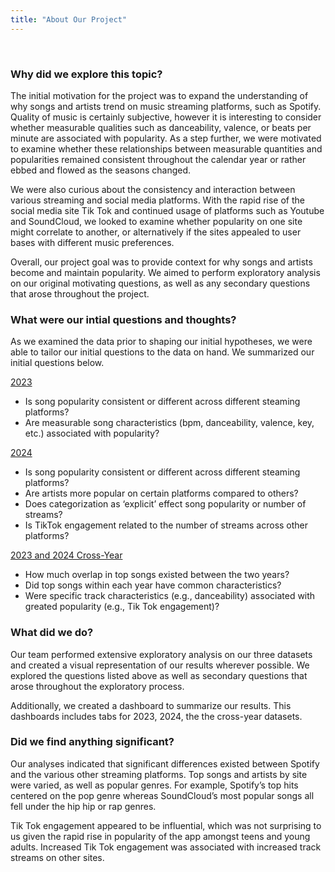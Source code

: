 ```yaml
---
title: "About Our Project"
---
```


<br>

### Why did we explore this topic?

The initial motivation for the project was to expand the understanding of why songs and artists trend on music streaming platforms, such as Spotify. Quality of music is certainly subjective, however it is interesting to consider whether measurable qualities such as danceability, valence, or beats per minute are associated with popularity. As a step further, we were motivated to examine whether these relationships between measurable quantities and popularities remained consistent throughout the calendar year or rather ebbed and flowed as the seasons changed. 

We were also curious about the consistency and interaction between various streaming and social media platforms. With the rapid rise of the social media site Tik Tok and continued usage of platforms such as Youtube and SoundCloud, we looked to examine whether popularity on one site might correlate to another, or alternatively if the sites appealed to user bases with different music preferences.

Overall, our project goal was to provide context for why songs and artists become and maintain popularity. We aimed to perform exploratory analysis on our original motivating questions, as well as any secondary questions that arose throughout the project. 

### What were our intial questions and thoughts?

As we examined the data prior to shaping our initial hypotheses, we were able to tailor our initial questions to the data on hand. We summarized our initial questions below.

  <u>2023</u>

  * Is song popularity consistent or different across different steaming platforms?
  * Are measurable song characteristics (bpm, danceability, valence, key, etc.) associated with popularity?

<u>2024</u>

  * Is song popularity consistent or different across different steaming platforms?
  * Are artists more popular on certain platforms compared to others?
  * Does categorization as 'explicit' effect song popularity or number of streams?
  * Is TikTok engagement related to the number of streams across other platforms?

<u>2023 and 2024 Cross-Year</u>

  * How much overlap in top songs existed between the two years?
  * Did top songs within each year have common characteristics?
  * Were specific track characteristics (e.g., danceability) associated with greated popularity (e.g., Tik Tok engagement)?

### What did we do?

Our team performed extensive exploratory analysis on our three datasets and created a visual representation of our results wherever possible. We explored the questions listed above as well as secondary questions that arose throughout the exploratory process. 

Additionally, we created a dashboard to summarize our results. This dashboards includes tabs for 2023, 2024, the the cross-year datasets. 

### Did we find anything significant?

Our analyses indicated that significant differences existed between Spotify and the various other streaming platforms. Top songs and artists by site were varied, as well as popular genres. For example, Spotify's top hits centered on the pop genre whereas SoundCloud's most popular songs all fell under the hip hip or rap genres. 

Tik Tok engagement appeared to be influential, which was not surprising to us given the rapid rise in popularity of the app amongst teens and young adults. Increased Tik Tok engagement was associated with increased track streams on other sites. 



